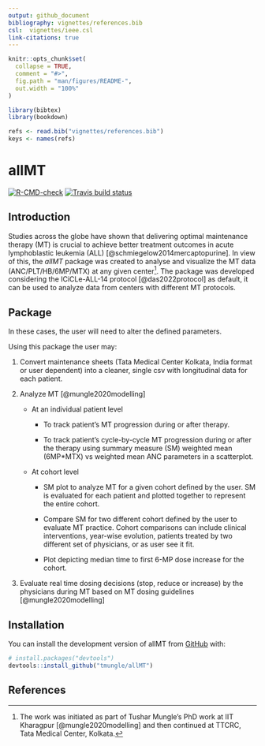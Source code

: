 ```yaml
---
output: github_document
bibliography: vignettes/references.bib
csl:  vignettes/ieee.csl
link-citations: true
---
```


<!-- README.md is generated from README.Rmd. Please edit that file -->

```r
knitr::opts_chunk$set(
  collapse = TRUE,
  comment = "#>",
  fig.path = "man/figures/README-",
  out.width = "100%"
)
```

```r
library(bibtex)
library(bookdown)

refs <- read.bib("vignettes/references.bib")
keys <- names(refs)
```

# allMT

<!-- badges: start -->

[![R-CMD-check](https://github.com/tmungle/allMT/actions/workflows/R-CMD-check.yaml/badge.svg)](https://github.com/tmungle/allMT/actions/workflows/R-CMD-check.yaml) [![Travis build status](https://travis-ci.com/tmungle/allMT.svg?branch=master)](https://travis-ci.com/tmungle/allMT)

<!-- badges: end -->

## Introduction

Studies across the globe have shown that delivering optimal maintenance therapy (MT) is crucial to achieve better treatment outcomes in acute lymphoblastic leukemia (ALL) [@schmiegelow2014mercaptopurine]. In view of this, the *allMT* package was created to analyse and visualize the MT data (ANC/PLT/HB/6MP/MTX) at any given center[^1]. The package was developed considering the ICiCLe-ALL-14 protocol [@das2022protocol] as default, it can be used to analyze data from centers with different MT protocols.

[^1]: The work was initiated as part of Tushar Mungle's PhD work at IIT Kharagpur [@mungle2020modelling] and then continued at TTCRC, Tata Medical Center, Kolkata.

## Package

In these cases, the user will need to alter the defined parameters.

Using this package the user may:

1.  Convert maintenance sheets (Tata Medical Center Kolkata, India format or user dependent) into a cleaner, single csv with longitudinal data for each patient.

2.  Analyze MT [@mungle2020modelling]

    -   At an individual patient level

        -   To track patient's MT progression during or after therapy.

        -   To track patient's cycle-by-cycle MT progression during or after the therapy using summary measure (SM) weighted mean (6MP\*MTX) vs weighted mean ANC parameters in a scatterplot.

    -   At cohort level

        -   SM plot to analyze MT for a given cohort defined by the user. SM is evaluated for each patient and plotted together to represent the entire cohort.

        -   Compare SM for two different cohort defined by the user to evaluate MT practice. Cohort comparisons can include clinical interventions, year-wise evolution, patients treated by two different set of physicians, or as user see it fit.

        -   Plot depicting median time to first 6-MP dose increase for the cohort.

3.  Evaluate real time dosing decisions (stop, reduce or increase) by the physicians during MT based on MT dosing guidelines [@mungle2020modelling]

<!-- You'll still need to render `README.Rmd` regularly, to keep `README.md` up-to-date. `devtools::build_readme()` is handy for this. You could also use GitHub Actions to re-render `README.Rmd` every time you push. An example workflow can be found here: <https://github.com/r-lib/actions/tree/v1/examples>. -->

## Installation

You can install the development version of allMT from [GitHub](https://github.com/) with:

``` r
# install.packages("devtools")
devtools::install_github("tmungle/allMT")
```

## References
